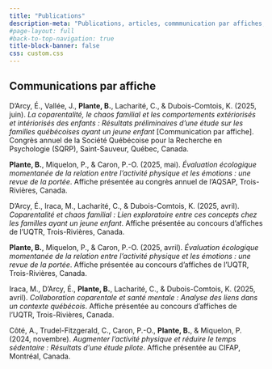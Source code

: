 ```yaml
---
title: "Publications"
description-meta: "Publications, articles, commmunication par affiches, rapport"
#page-layout: full
#back-to-top-navigation: true
title-block-banner: false
css: custom.css
---
```


## Communications par affiche

::: {#ref-list}

D’Arcy, É., Vallée, J., **Plante, B.**, Lacharité, C., & Dubois-Comtois, K. (2025, juin). *La coparentalité, le chaos familial et les comportements extériorisés et intériorisés des enfants : Résultats préliminaires d’une étude sur les familles québécoises ayant un jeune enfant* [Communication par affiche]. Congrès annuel de la Société Québécoise pour la Recherche en Psychologie (SQRP), Saint-Sauveur, Québec, Canada.

**Plante, B.**, Miquelon, P., & Caron, P.-O. (2025, mai). *Évaluation écologique momentanée de la relation entre l’activité physique et les émotions : une revue de la portée*. Affiche présentée au congrès annuel de l’AQSAP, Trois-Rivières, Canada.

D’Arcy, É., Iraca, M., Lacharité, C., & Dubois-Comtois, K. (2025, avril). *Coparentalité et chaos familial : Lien exploratoire entre ces concepts chez les familles ayant un jeune enfant*. Affiche présentée au concours d’affiches de l’UQTR, Trois-Rivières, Canada.

**Plante, B.**, Miquelon, P., & Caron, P.-O. (2025, avril). *Évaluation écologique momentanée de la relation entre l’activité physique et les émotions : une revue de la portée*. Affiche présentée au concours d’affiches de l’UQTR, Trois-Rivières, Canada.

Iraca, M., D’Arcy, É., **Plante, B.**, Lacharité, C., & Dubois-Comtois, K. (2025, avril). *Collaboration coparentale et santé mentale : Analyse des liens dans un contexte québécois*. Affiche présentée au concours d’affiches de l’UQTR, Trois-Rivières, Canada.

Côté, A., Trudel-Fitzgerald, C., Caron, P.-O., **Plante, B.**, & Miquelon, P. (2024, novembre). *Augmenter l’activité physique et réduire le temps sédentaire : Résultats d’une étude pilote*. Affiche présentée au CIFAP, Montréal, Canada.

:::
